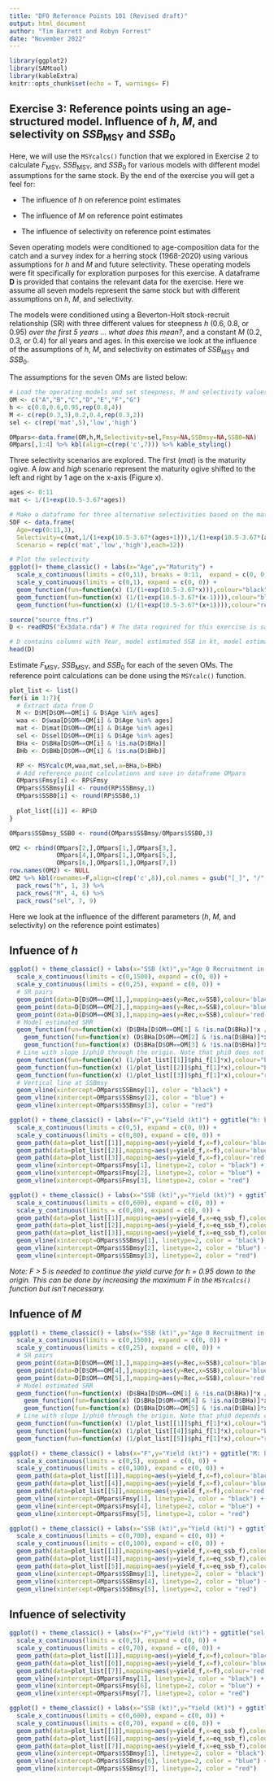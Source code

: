 ```yaml
---
title: "DFO Reference Points 101 (Revised draft)"
output: html_document
author: "Tim Barrett and Robyn Forrest"
date: "November 2022"
---
```


```r
library(ggplot2)
library(SAMtool)
library(kableExtra)
knitr::opts_chunk$set(echo = T, warnings= F)
```

## Exercise 3: Reference points using an age-structured model. Influence of *h*, *M*, and selectivity on *SSB*~MSY~ and *SSB*~0~

Here, we will use the `MSYcalcs()` function that we explored in Exercise 2 to calculate *F*~MSY~, *SSB*~MSY~, and *SSB*~0~ for various models with different model assumptions for the same stock. By the end of the exercise you will get a feel for:

* The influence of *h* on reference point estimates

* The influence of *M* on reference point estimates

* The influence of selectivity on reference point estimates

Seven operating models were conditioned to age-composition data for the catch and a survey index for a herring stock (1968-2020) using various assumptions for *h* and *M* and future selectivity. These operating models were fit specifically for exploration purposes for this exercise. A dataframe **D** is provided that contains the relevant data for the exercise. Here we assume all seven models represent the same stock but with different assumptions on *h*, *M*, and selectivity.

The models were conditioned using a Beverton-Holt stock-recruit relationship (SR) with three different values for steepness *h* (0.6, 0.8, or 0.95) *over the first 5 years ... what does this mean?*, and a constant *M* (0.2, 0.3, or 0.4) for all years and ages. In this exercise we look at the influence of the assumptions of *h*, *M*, and selectivity on estimates of *SSB*~MSY~ and *SSB*~0~.

The assumptions for the seven OMs are listed below:

```r
# Load the operating models and set steepness, M and selectivity values
OM <- c("A","B","C","D","E","F","G")
h <- c(0.8,0.6,0.95,rep(0.8,4))
M <- c(rep(0.3,3),0.2,0.4,rep(0.3,2))
sel <- c(rep('mat',5),'low','high')

OMpars<-data.frame(OM,h,M,Selectivity=sel,Fmsy=NA,SSBmsy=NA,SSB0=NA)
OMpars[,1:4] %>% kbl(align=c(rep('c',7))) %>% kable_styling()
```
Three selectivity scenarios are explored. The first (*mat*) is the maturity ogive. A *low* and *high* scenario represent the maturity ogive shifted to the left and right by 1 age on the x-axis (Figure x).

```r

ages <- 0:11
mat <- 1/(1+exp(10.5-3.67*ages))            

# Make a dataframe for three alternative selectivities based on the maturity curve. 
SDF <- data.frame(
  Age=rep(0:11,3),
  Selectivity=c(mat,1/(1+exp(10.5-3.67*(ages+1))),1/(1+exp(10.5-3.67*(ages-1)))), 
  Scenario = rep(c('mat','low','high'),each=12))

# Plot the selectivity
ggplot()+ theme_classic() + labs(x="Age",y="Maturity") +
  scale_x_continuous(limits = c(0,11), breaks = 0:11,  expand = c(0, 0)) +
  scale_y_continuous(limits = c(0,1), expand = c(0, 0)) +
  geom_function(fun=function(x) (1/(1+exp(10.5-3.67*x))),colour="black",linetype=1) +
  geom_function(fun=function(x) (1/(1+exp(10.5-3.67*(x-1)))),colour="blue",linetype=2) +
  geom_function(fun=function(x) (1/(1+exp(10.5-3.67*(x+1)))),colour="red",linetype=3)
```

```r
source("source_ftns.r")
D <- readRDS("Ex3data.rda") # The data required for this exercise is saved in a single data frame

# D contains columns with Year, model estimated SSB in kt, model estimated age-0 recruitment (millions), the Beverton-Holt a and b parameters, and the weight-at-age (waa in kg), proportion maturity-at-age (mat), M-at-age, and selectivity-at-age (sel).
head(D)
```

Estimate *F*~MSY~, *SSB*~MSY~, and *SSB*~0~ for each of the seven OMs. The reference point calculations can be done using the `MSYcalc()` function.

```r
plot_list <- list()
for(i in 1:7){
  # Extract data from D
  M <- D$M[D$OM==OM[i] & D$Age %in% ages]
  waa <- D$waa[D$OM==OM[i] & D$Age %in% ages]
  mat <- D$mat[D$OM==OM[i] & D$Age %in% ages]
  sel <- D$sel[D$OM==OM[i] & D$Age %in% ages]
  BHa <- D$BHa[D$OM==OM[i] & !is.na(D$BHa)]
  BHb <- D$BHb[D$OM==OM[i] & !is.na(D$BHb)]

  RP <- MSYcalc(M,waa,mat,sel,a=BHa,b=BHb)
  # Add reference point calculations and save in dataframe OMpars
  OMpars$Fmsy[i] <- RP$Fmsy
  OMpars$SSBmsy[i] <- round(RP$SSBmsy,1)
  OMpars$SSB0[i] <- round(RP$SSB0,1)
  
  plot_list[[i]] <- RP$D
}

OMpars$SSBmsy_SSB0 <- round(OMpars$SSBmsy/OMpars$SSB0,3)

OM2 <- rbind(OMpars[2,],OMpars[1,],OMpars[3,],
             OMpars[4,],OMpars[1,],OMpars[5,],
             OMpars[6,],OMpars[1,],OMpars[7,])
row.names(OM2) <- NULL
OM2 %>% kbl(rownames=F,align=c(rep('c',8)),col.names = gsub("[_]", "/", names(OM2))) %>% kable_styling() %>%
  pack_rows("h", 1, 3) %>%
  pack_rows("M", 4, 6) %>%
  pack_rows("sel", 7, 9) 
```
Here we look at the influence of the different parameters (*h*, *M*, and selectivity) on the reference point estimates)

## Infuence of *h*
```r
ggplot() + theme_classic() + labs(x="SSB (kt)",y="Age 0 Recruitment in millions") + ggtitle("h: black=0.8, blue=0.6, red=0.95. Dashed lines have slope 1/phi0. Vertical lines are at SSBmsy") +
  scale_x_continuous(limits = c(0,1500), expand = c(0, 0)) +
  scale_y_continuous(limits = c(0,25), expand = c(0, 0)) +
  # SR pairs
  geom_point(data=D[D$OM==OM[1],],mapping=aes(y=Rec,x=SSB),colour='black') +
  geom_point(data=D[D$OM==OM[2],],mapping=aes(y=Rec,x=SSB),colour='blue') +
  geom_point(data=D[D$OM==OM[3],],mapping=aes(y=Rec,x=SSB),colour='red') +
  # Model estimated SRR
  geom_function(fun=function(x) (D$BHa[D$OM==OM[1] & !is.na(D$BHa)]*x / (1+D$BHb[D$OM==OM[1] & !is.na(D$BHb)]*x)),colour="black",linetype=1) +
    geom_function(fun=function(x) (D$BHa[D$OM==OM[2] & !is.na(D$BHa)]*x / (1+D$BHb[D$OM==OM[2] & !is.na(D$BHb)]*x)),colour="blue",linetype=1) +
    geom_function(fun=function(x) (D$BHa[D$OM==OM[3] & !is.na(D$BHa)]*x / (1+D$BHb[D$OM==OM[3] & !is.na(D$BHb)]*x)),colour="red",linetype=1) +
  # Line with slope 1/phi0 through the origin. Note that phi0 does not depend on h so they overlap
  geom_function(fun=function(x) (1/plot_list[[1]]$phi_f[1]*x),colour="black",linetype=2) +
  geom_function(fun=function(x) (1/plot_list[[2]]$phi_f[1]*x),colour="blue",linetype=2) +
  geom_function(fun=function(x) (1/plot_list[[3]]$phi_f[1]*x),colour="red",linetype=2) +
  # Vertical line at SSBmsy
  geom_vline(xintercept=OMpars$SSBmsy[1], color = "black") +
  geom_vline(xintercept=OMpars$SSBmsy[2], color = "blue") +
  geom_vline(xintercept=OMpars$SSBmsy[3], color = "red") 
```

```r
ggplot() + theme_classic() + labs(x="F",y="Yield (kt)") + ggtitle("h: black=0.8, blue=0.6, red=0.95") +
  scale_x_continuous(limits = c(0,5), expand = c(0, 0)) +
  scale_y_continuous(limits = c(0,80), expand = c(0, 0)) +
  geom_path(data=plot_list[[1]],mapping=aes(y=yield_f,x=f),colour='black') +
  geom_path(data=plot_list[[2]],mapping=aes(y=yield_f,x=f),colour='blue') +
  geom_path(data=plot_list[[3]],mapping=aes(y=yield_f,x=f),colour='red') +
  geom_vline(xintercept=OMpars$Fmsy[1], linetype=2, color = "black") +
  geom_vline(xintercept=OMpars$Fmsy[2], linetype=2, color = "blue") +
  geom_vline(xintercept=OMpars$Fmsy[3], linetype=2, color = "red") 
```
```r
ggplot() + theme_classic() + labs(x="SSB (kt)",y="Yield (kt)") + ggtitle("h: black=0.8, blue=0.6, red=0.95") +
  scale_x_continuous(limits = c(0,600), expand = c(0, 0)) +
  scale_y_continuous(limits = c(0,80), expand = c(0, 0)) +
  geom_path(data=plot_list[[1]],mapping=aes(y=yield_f,x=eq_ssb_f),colour='black') +
  geom_path(data=plot_list[[2]],mapping=aes(y=yield_f,x=eq_ssb_f),colour='blue') +
  geom_path(data=plot_list[[3]],mapping=aes(y=yield_f,x=eq_ssb_f),colour='red') +
  geom_vline(xintercept=OMpars$SSBmsy[1], linetype=2, color = "black") +
  geom_vline(xintercept=OMpars$SSBmsy[2], linetype=2, color = "blue") +
  geom_vline(xintercept=OMpars$SSBmsy[3], linetype=2, color = "red") 
```

*Note: F > 5 is needed to continue the yield curve for h = 0.95 down to the origin. This can be done by increasing the maximum F in the `MSYcalcs()` function but isn't necessary.*

## Infuence of *M*

```r
ggplot() + theme_classic() + labs(x="SSB (kt)",y="Age 0 Recruitment in millions") + ggtitle("M: black=0.3, blue=0.2, red=0.4. Dashed lines have slope 1/phi0") +
  scale_x_continuous(limits = c(0,1500), expand = c(0, 0)) +
  scale_y_continuous(limits = c(0,25), expand = c(0, 0)) +
  # SR pairs
  geom_point(data=D[D$OM==OM[1],],mapping=aes(y=Rec,x=SSB),colour='black') +
  geom_point(data=D[D$OM==OM[4],],mapping=aes(y=Rec,x=SSB),colour='blue') +
  geom_point(data=D[D$OM==OM[5],],mapping=aes(y=Rec,x=SSB),colour='red') +
  # Model estimated SRR
  geom_function(fun=function(x) (D$BHa[D$OM==OM[1] & !is.na(D$BHa)]*x / (1+D$BHb[D$OM==OM[1] & !is.na(D$BHb)]*x)),colour="black",linetype=1) +
    geom_function(fun=function(x) (D$BHa[D$OM==OM[4] & !is.na(D$BHa)]*x / (1+D$BHb[D$OM==OM[4] & !is.na(D$BHb)]*x)),colour="blue",linetype=1) +
    geom_function(fun=function(x) (D$BHa[D$OM==OM[5] & !is.na(D$BHa)]*x / (1+D$BHb[D$OM==OM[5] & !is.na(D$BHb)]*x)),colour="red",linetype=1) +
  # Line with slope 1/phi0 through the origin. Note that phi0 depends on M
  geom_function(fun=function(x) (1/plot_list[[1]]$phi_f[1]*x),colour="black",linetype=2) +
  geom_function(fun=function(x) (1/plot_list[[4]]$phi_f[1]*x),colour="blue",linetype=2) +
  geom_function(fun=function(x) (1/plot_list[[5]]$phi_f[1]*x),colour="red",linetype=2) 
```

```r
ggplot() + theme_classic() + labs(x="F",y="Yield (kt)") + ggtitle("M: black=0.3, blue=0.2, red=0.4") +
  scale_x_continuous(limits = c(0,5), expand = c(0, 0)) +
  scale_y_continuous(limits = c(0,100), expand = c(0, 0)) +
  geom_path(data=plot_list[[1]],mapping=aes(y=yield_f,x=f),colour='black') +
  geom_path(data=plot_list[[4]],mapping=aes(y=yield_f,x=f),colour='blue') +
  geom_path(data=plot_list[[5]],mapping=aes(y=yield_f,x=f),colour='red') +
  geom_vline(xintercept=OMpars$Fmsy[1], linetype=2, color = "black") +
  geom_vline(xintercept=OMpars$Fmsy[4], linetype=2, color = "blue") +
  geom_vline(xintercept=OMpars$Fmsy[5], linetype=2, color = "red") 
```

```r
ggplot() + theme_classic() + labs(x="SSB (kt)",y="Yield (kt)") + ggtitle("M: black=0.3, blue=0.2, red=0.4") +
  scale_x_continuous(limits = c(0,700), expand = c(0, 0)) +
  scale_y_continuous(limits = c(0,100), expand = c(0, 0)) +
  geom_path(data=plot_list[[1]],mapping=aes(y=yield_f,x=eq_ssb_f),colour='black') +
  geom_path(data=plot_list[[4]],mapping=aes(y=yield_f,x=eq_ssb_f),colour='blue') +
  geom_path(data=plot_list[[5]],mapping=aes(y=yield_f,x=eq_ssb_f),colour='red') +
  geom_vline(xintercept=OMpars$SSBmsy[1], linetype=2, color = "black") +
  geom_vline(xintercept=OMpars$SSBmsy[4], linetype=2, color = "blue") +
  geom_vline(xintercept=OMpars$SSBmsy[5], linetype=2, color = "red") 
```

## Infuence of selectivity

```r
ggplot() + theme_classic() + labs(x="F",y="Yield (kt)") + ggtitle("sel: black=mat, blue=low, red=high") +
  scale_x_continuous(limits = c(0,5), expand = c(0, 0)) +
  scale_y_continuous(limits = c(0,70), expand = c(0, 0)) +
  geom_path(data=plot_list[[1]],mapping=aes(y=yield_f,x=f),colour='black') +
  geom_path(data=plot_list[[6]],mapping=aes(y=yield_f,x=f),colour='blue') +
  geom_path(data=plot_list[[7]],mapping=aes(y=yield_f,x=f),colour='red') +
  geom_vline(xintercept=OMpars$Fmsy[1], linetype=2, color = "black") +
  geom_vline(xintercept=OMpars$Fmsy[6], linetype=2, color = "blue") +
  geom_vline(xintercept=OMpars$Fmsy[7], linetype=2, color = "red") 
```

```r
ggplot() + theme_classic() + labs(x="SSB (kt)",y="Yield (kt)") + ggtitle("sel: black=mat, blue=low, red=high") +
  scale_x_continuous(limits = c(0,600), expand = c(0, 0)) +
  scale_y_continuous(limits = c(0,70), expand = c(0, 0)) +
  geom_path(data=plot_list[[1]],mapping=aes(y=yield_f,x=eq_ssb_f),colour='black') +
  geom_path(data=plot_list[[6]],mapping=aes(y=yield_f,x=eq_ssb_f),colour='blue') +
  geom_path(data=plot_list[[7]],mapping=aes(y=yield_f,x=eq_ssb_f),colour='red') +
  geom_vline(xintercept=OMpars$SSBmsy[1], linetype=2, color = "black") +
  geom_vline(xintercept=OMpars$SSBmsy[6], linetype=2, color = "blue") +
  geom_vline(xintercept=OMpars$SSBmsy[7], linetype=2, color = "red") 
```